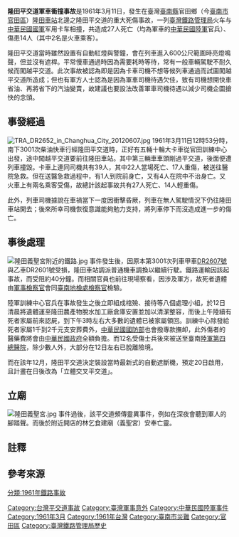 {{NoteUTC+8}}
{{Infobox rail accident
| title            = 隆田平交道軍車衝撞事故
| boxwidth         = 
| image            = 
| image_alt        = 
| image_width      = 
| caption          = 
| date             = 1961年3月11日
| time             = 12:53{{r|中}}{{r|央}}
| location         = 隆田平交道
| location-dist    = 
| location-dist-mi = 
| location-dir     = 
| location-city    = 
| coordinates      = <!-- {{Coord|LAT|LONG|type:event|display=inline,title}} -->
| country          = {{ROC}}
| line             = 
| operator         = [[臺灣鐵路管理局|臺灣鐵路管理局]]
| type             = 卡車與列車相撞
| cause            = 卡車闖越平交道
| trains           = 
| pax              = 
| deaths           = 27
| injuries         = 14
| damage           = 火車機車撞損、卡車全毀
| map              = 
| map_name         = 
| map_state        = 
}}
'''隆田平交道軍車衝撞事故'''是1961年3月11日，發生在臺灣[[臺南縣|臺南縣]]官田鄉（今[[臺南市|臺南市]][[官田區|官田區]]）[[隆田車站|隆田車站]]北邊之隆田平交道{{NoteTag|約在基隆起333公里172公尺。該平交道現已不存，位於[[臺1線|臺1線]]隆田陸橋南邊{{r|聯2}}{{r|祀神故事}}。}}的重大死傷事故，一列[[臺灣鐵路管理局|臺灣鐵路管理局]]火车与[[中華民國國軍|中華民國國軍]]军用卡车相撞，共造成27人死亡（均為軍車的[[中華民國陸軍|中華民國陸軍]]官兵）、傷患14人（其中2名是火車乘客）{{r|中}}{{r|央}}。

隆田平交道當時雖然設置有自動紅燈與警鐘，會在列車進入600公尺範圍時亮燈鳴聲，但並沒有遮桿{{r|央2}}。平常慢車通過時因為需要耗時等待，常有一般車輛駕駛不耐久候而闖越平交道{{r|中}}{{r|央2}}。此次事故被認為即是因為卡車司機不想等候列車通過而試圖闖越平交道所造成{{r|中}}{{r|央2}}；但也有軍方人士認為是因為軍車司機待遇欠佳，致有司機想開快車省油、再將省下的汽油變賣，故建議也要設法改善軍車司機待遇以減少司機企圖搶快的念頭{{r|央3}}。

== 事發經過 ==
[[File:TRA_DR2652_in_Changhua_City_20120607.jpg|thumb]]
1961年3月11日12時53分時，南下3001次柴油快車{{NoteTag|依1960年11月25日改點時刻表，該班車為[[台鐵對號特快|柴油特快車]]（飛快車）。}}行經隆田平交道時，正好有五輛十輪大卡車從官田訓練中心{{NoteTag|該批卡車所載士兵據說是入伍受訓期滿，要載至隆田車站後搭乘火車到臺中報到{{r|中}}。}}出發，途中闖越平交道要前往隆田車站{{r|中}}{{r|央}}。其中第三輛車車頭剛過平交道{{NoteTag|當時聯合報報導為第四輛車{{r|聯}}。}}，後面便遭列車撞毀{{r|中}}{{r|央}}。卡車上連同司機共有39人，其中22人當場死亡、17人重傷，被送往醫院急救{{r|中}}{{r|央}}。但在送醫急救過程中，有1人到院前身亡，又有4人在院中不治身亡{{r|中}}{{r|央}}。又火車上有兩名乘客受傷，故總計該起事故共有27人死亡、14人輕重傷{{r|中}}{{r|央}}。

此外，列車司機據說在車禍當下一度因衝擊昏厥，列車在無人駕駛情況下仍往隆田車站開去；後來所幸司機恢復意識能夠勉力支持，將列車停下而沒造成進一步的傷亡{{r|央3}}。

== 事後處理 ==
[[File:隆田義聖宮附近的鐵路.jpg|thumb]]
事件發生後，因原本第3001次列車甲車[[台鐵DR2500型柴油車|DR2607號]]與乙車DR2601號受損{{r|聯2}}，隆田車站調派普通機車調換以繼續行駛{{r|中}}{{NoteTag|聯合報報導旅客改乘對號特快1次{{r|聯2}}。}}。鐵路運輸因該起事故，而受阻約40分鐘{{r|中}}。而相關官員也前往現場察看，因涉及軍方，故死者遺體由[[軍事檢察官|軍事檢察官]]會同[[臺南地檢處|臺南地檢處]][[檢察官|檢察官]]檢驗{{r|中}}。

陸軍訓練中心官兵在事故發生之後立即組成棺殮、接待等八個處理小組，於12日清晨將遺體運至隆田農產物脫水加工廠倉庫安置並加以清潔整容，而後上午陸續有死者家屬前來認屍，到下午3時左右大多數的遺體已被家屬領回{{r|中2}}{{r|央4}}。訓練中心除發給死者家屬1千到2千元支安葬費外，[[中華民國國防部|中華民國國防部]]也會撥專款撫卹，此外傷者的醫藥費將會由[[中華民國政府|中華民國政府]]全額負擔{{r|中2}}{{r|央4}}。而12名受傷士兵後來被送至臺南[[陸軍第四總醫院|陸軍第四總醫院]]，除少數人外，大部分在12日左右已脫離險境{{r|中2}}{{r|央4}}。

而在該年12月，隆田平交道決定裝設當時最新式的自動遮斷機{{NoteTag|該自動遮斷機於1961年5月才在[[烏日車站|烏日車站]]原屬第一種平交道裝設，經三個月的試用後，於該年9月正式啟用{{r|央5}}。}}，預定20日啟用，且計畫在日後改為「立體交叉平交道」{{r|央5}}。

== 立廟 ==
{{main|隆田義聖宮}}
[[File:隆田義聖宮.jpg|thumb]]
事件過後，該平交道頻傳靈異事件，例如在深夜會聽到軍人的腳踏聲{{r|祀神故事}}。而後於附近開店的林乞食建廟（義聖宮）安奉亡靈{{r|祀神故事}}。

== 註釋 ==
{{NoteFoot}}

== 參考來源 ==
{{reflist|refs=
<ref name="祀神故事">{{cite book|author=黄文博 |title=《南瀛祀神故事誌》|publisher=臺南縣政府 |isbn=978-986-01-7700-8 |date=2009-03 |pages=頁143─148 }}</ref>
<ref name="央">{{cite news|author= |title=〈隆田平交道發生慘重車禍 柴油快車卡車相撞〉 |work=《中央日報》 |page=3 |date=1961-03-12 }}</ref>
<ref name="央2">{{cite news|author= |title=〈隆田平交道 裝自動紅燈〉 |work=《中央日報》 |page=3 |date=1961-03-12 }}</ref>
<ref name="央3">{{cite news|author= |title=〈隆田撞車車禍 責任正追究中 另兩駕駛業已扣訊〉 |work=《中央日報》 |page=3 |date=1961-03-13 }}</ref>
<ref name="央4">{{cite news|author= |title=〈隆田車禍善後問題 初步商定四項原則〉 |work=《中央日報》 |page=3 |date=1961-03-13 }}</ref>
<ref name="央5">{{cite news|author= |title=〈觀光號車冷氣費 每公里約一角五分 隆田平交道設自動遮斷機〉 |work=《中央日報》 |page=3 |date=1961-12-17 }}</ref>
<ref name="中">{{cite news|author= |title=〈台南縣隆田站大車禍十輪卡車撞火車 二十七人遭慘死〉 |work=《中國時報》 |page=3 |date=1961-03-12 }}</ref>
<ref name="中2">{{cite news|author= |title=〈隆田車禍善後 積極卹死救傷〉 |work=《中國時報》 |page=3 |date=1961-03-13 }}</ref>
<ref name = "聯">{{cite news | title = 現場慘不忍睹 紅燈警鐘均未損壞 交通阻斷達半小時 | publisher = 聯合報 | date = 1961-03-12 | page = 3 | language = zh-tw}}</ref>
<ref name = "聯2">{{cite news | title = 林鳳營隆田間車禍 廿七人不幸死亡 十七名重傷經送醫急救 禍起柴油車與卡車相撞 | publisher = 聯合報 | date = 1961-03-12 | page = 3 | language = zh-tw}}</ref>
}}

{{臺灣鐵道史}}
{{1961年鐵路事故|state=collapsed}}

[[分類:1961年鐵路事故|分類:1961年鐵路事故]]
[[Category:台灣平交道事故|Category:台灣平交道事故]]
[[Category:臺灣軍事意外|Category:臺灣軍事意外]]
[[Category:中華民國陸軍事件|Category:中華民國陸軍事件]]
[[Category:1961年3月|Category:1961年3月]]
[[Category:1961年台灣|Category:1961年台灣]]
[[Category:臺南市災難|Category:臺南市災難]]
[[Category:官田區|Category:官田區]]
[[Category:臺灣鐵路管理局歷史|Category:臺灣鐵路管理局歷史]]
